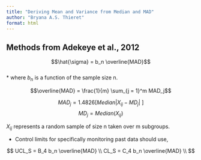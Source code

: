 ```yaml
---
title: "Deriving Mean and Variance from Median and MAD"
author: "Bryana A.S. Thieret"
format: html
---
```


## Methods from Adekeye et al., 2012  


$$\hat{\sigma} = b_n \overline{MAD}$$  
 * where $b_n$ is a function of the sample size n.  

 $$\overline{MAD} = \frac{1}{m} \sum_{j = 1}^m MAD_j$$
 
 $$MAD_j = 1.4826[ Median |X_{ij} - MD_j| \:]$$ 
 $$MD_j = Median(X_{ij})$$
 
 $X_{ij}$ represents a random sample of size n taken over m subgroups.  
 
 * Control limits for specifically monitoring past data should use,
 
 $$ UCL_S = B_4 b_n \overline{MAD} \\
 CL_S = C_4 b_n \overline{MAD} \\
 $$
 
 
 
 

    
    











